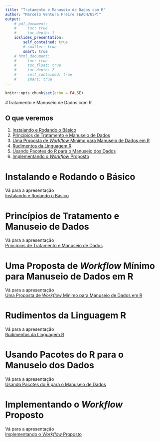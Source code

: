 ```yaml
---
title: "Tratamento e Manuseio de Dados com R"
author: "Marcelo Ventura Freire (EACH/USP)"
output: 
    # pdf_document:
    #     toc: true
    #     toc_depth: 1
    ioslides_presentation:
        self_contained: true
        # smaller: true
        smart: true
    # html_document:
    #     toc: true
    #     toc_float: true
    #     toc_depth: 2
    #     self_contained: true
    #     smart: true
---
```


```r
knitr::opts_chunk$set(echo = FALSE)
```





#Tratamento e Manuseio de Dados com R



## O que veremos

1. [Instalando e Rodando o Básico](#4)
1. [Princípios de Tratamento e Manuseio de Dados](#5)
1. [Uma Proposta de *Workflow* Mínimo para Manuseio de Dados em R](#6)
1. [Rudimentos da Linguagem R](#7)
1. [Usando Pacotes do R para o Manuseio dos Dados](#8)
1. [Implementando o *Workflow* Proposto](#9)





# Instalando e Rodando o Básico

Vá para a apresentação  
[Instalando e Rodando o Básico](InstalaR/instalando.rodando.R.html)






# Princípios de Tratamento e Manuseio de Dados

Vá para a apresentação  
[Princípios de Tratamento e Manuseio de Dados](PrincipTratDados/principios.tratamento.dado.html)







# Uma Proposta de *Workflow* Mínimo para Manuseio de Dados em R
Vá para a apresentação  
[Uma Proposta de *Workflow* Mínimo para Manuseio de Dados em R](MinWokflowManusDados/workflow.html)





# Rudimentos da Linguagem R

Vá para a apresentação  
[Rudimentos da Linguagem R](IntroLingR/rudimentos.linguagem.R.html)






# Usando Pacotes do R para o Manuseio dos Dados

Vá para a apresentação  
[Usando Pacotes do R para o Manuseio de Dados](PacRManusDados/pacotes.manuseio.dados.R.html)







# Implementando o *Workflow* Proposto
Vá para a apresentação  
[Implementando o *Workflow* Proposto](MinWokflowManusDados/workflow.html)

